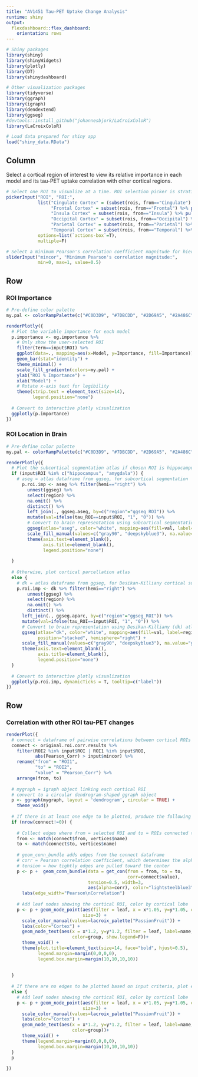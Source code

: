 ```yaml
---
title: "AV1451 Tau-PET Uptake Change Analysis"
runtime: shiny
output: 
  flexdashboard::flex_dashboard:
    orientation: rows
---
```



```r
# Shiny packages
library(shiny)
library(shinyWidgets)
library(plotly)
library(DT)
library(shinydashboard)

# Other visualization packages
library(tidyverse)
library(ggraph)
library(igraph)
library(dendextend)
library(ggseg)
#devtools::install_github("johannesbjork/LaCroixColoR")
library(LaCroixColoR)

# Load data prepared for shiny app
load("shiny_data.RData")
```



Column {.sidebar}
--------------------------------------------------

Select a cortical region of interest to view its relative importance in each model and its tau-PET uptake correlation with other cortical regions.

```r
# Select one ROI to visualize at a time. ROI selection picker is stratified by cortical lobe for improved navigation.
pickerInput("ROI", "ROI:",
            list("Cingulate Cortex" = (subset(rois, from=="Cingulate") %>% pull(to)),
                 "Frontal Cortex" = subset(rois, from=="Frontal") %>% pull(to),
                 "Insula Cortex" = subset(rois, from=="Insula") %>% pull(to),
                 "Occipital Cortex" = subset(rois, from=="Occipital") %>% pull(to),
                 "Parietal Cortex" = subset(rois, from=="Parietal") %>% pull(to),
                 "Temporal Cortex" = subset(rois, from=="Temporal") %>% pull(to)),
            options=list(`actions-box`=T),
            multiple=F)

# Select a minimum Pearson's correlation coefficient magnitude for hierarchical edge bundling
sliderInput("mincor", "Minimum Pearson's correlation magnitude:",
            min=0, max=1, value=0.5)
```

Row {data-height=350}
-------------------------------------

### ROI Importance

```r
# Pre-define color palette
my.pal <- colorRampPalette(c("#C0D3D9", "#7DBCDD", "#2D69A5", "#2A486C"))(200)

renderPlotly({
  # Plot the variable importance for each model
  p.importance <- og.importance %>%
    # Only show the user-selected ROI
    filter(Term==input$ROI) %>%
    ggplot(data=., mapping=aes(x=Model, y=Importance, fill=Importance)) +
    geom_bar(stat="identity") +
    theme_minimal() +
    scale_fill_gradientn(colors=my.pal) +
    ylab("ROI % Importance") +
    xlab("Model") +
    # Rotate x-axis text for legibility
    theme(strip.text = element_text(size=14),
          legend.position="none")
  
  # Convert to interactive plotly visualization
  ggplotly(p.importance)
})
```   

### ROI Location in Brain

```r
# Pre-define color palette
my.pal <- colorRampPalette(c("#C0D3D9", "#7DBCDD", "#2D69A5", "#2A486C"))(200)

renderPlotly({
  # Plot the subcortical segmentation atlas if chosen ROI is hippocampus or amygdala
  if (input$ROI %in% c("hippocampus", "amygdala")) {
    # aseg = atlas dataframe from ggseg, for subcortical segmentation
      p.roi.imp <- aseg %>% filter(hemi=="right") %>% 
        unnest(ggseg) %>% 
        select(region) %>% 
        na.omit() %>% 
        distinct() %>%
        left_join(., ggseg.aseg, by=c("region"="ggseg_ROI")) %>%
        mutate(val=ifelse(tau_ROI==input$ROI, "1", "0")) %>%
        # Convert to brain representation using subcortical segmentation (aseg) atlas
        ggseg(atlas="aseg", color="white", mapping=aes(fill=val, label=region)) +
        scale_fill_manual(values=c("gray90", "deepskyblue3"), na.value="gray90") +
        theme(axis.text=element_blank(),
              axis.title=element_blank(),
              legend.position="none")
      
  } 
  
  # Otherwise, plot cortical parcellation atlas
  else {  
    # dk = atlas dataframe from ggseg, for Desikan-Killiany cortical surface parcellation
    p.roi.imp <- dk %>% filter(hemi=="right") %>% 
        unnest(ggseg) %>% 
        select(region) %>% 
        na.omit() %>% 
        distinct() %>%
      left_join(., ggseg.aparc, by=c("region"="ggseg_ROI")) %>%
      mutate(val=ifelse(tau_ROI==input$ROI, "1", "0")) %>%
      # Convert to brain representation using Desikan-Killiany (dk) atlas
      ggseg(atlas="dk", color="white", mapping=aes(fill=val, label=region), 
            position="stacked", hemisphere="right") +
      scale_fill_manual(values=c("gray90", "deepskyblue3"), na.value="gray90") +
      theme(axis.text=element_blank(),
            axis.title=element_blank(),
            legend.position="none")
  }
  
  # Convert to interactive plotly visualization
  ggplotly(p.roi.imp, dynamicTicks = T, tooltip=c("label")) 
})
```   

Row {data-height=650}
-------------------------------------

### Correlation with other ROI tau-PET changes

```r
renderPlot({
  # connect = dataframe of pairwise correlations between cortical ROIs
  connect <- original.roi.corr.results %>%
    filter(ROI2 %in% input$ROI | ROI1 %in% input$ROI,
           abs(Pearson_Corr) > input$mincor) %>%
    rename("from" = "ROI1",
           "to" = "ROI2",
           "value" = "Pearson_Corr") %>%
    arrange(from, to)
  
  # mygraph = igraph object linking each cortical ROI
  # convert to a circular dendrogram-shaped ggraph object
  p <- ggraph(mygraph, layout = 'dendrogram', circular = TRUE) + 
    theme_void()
  
  # If there is at least one edge to be plotted, produce the following plot
  if (nrow(connect!=0)) {
    
    # Collect edges where from = selected ROI and to = ROIs connected to the selected ROI
    from <- match(connect$from, vertices$name)
    to <- match(connect$to, vertices$name)
    
    # geom_conn_bundle adds edges from the connect dataframe
    # corr = Pearson correlation coefficient, which determines the alpha level of the edge
    # tension = how tightly edges are pulled toward the center
    p <- p +  geom_conn_bundle(data = get_con(from = from, to = to, 
                                              corr=connect$value), 
                               tension=0.5, width=3,
                               aes(alpha=corr), color="lightsteelblue3")  +
      labs(edge_width="Pearson\nCorrelation")
    
    # Add leaf nodes showing the cortical ROI, color by cortical lobe
    p <- p + geom_node_point(aes(filter = leaf, x = x*1.05, y=y*1.05, colour=group),   
                             size=3) +
      scale_color_manual(values=lacroix_palette("PassionFruit")) +
      labs(color="Cortex") +
      geom_node_text(aes(x = x*1.2, y=y*1.2, filter = leaf, label=name,
                         color=group, show.legend=F))+ 
      theme_void() + 
      theme(plot.title=element_text(size=14, face="bold", hjust=0.5),
            legend.margin=margin(0,0,0,0),
            legend.box.margin=margin(10,10,10,10))
    
    
  }
  
  # If there are no edges to be plotted based on input criteria, plot empty node circle
  else {
    # Add leaf nodes showing the cortical ROI, color by cortical lobe
    p <- p + geom_node_point(aes(filter = leaf, x = x*1.05, y=y*1.05, colour=group),   
                             size=3) +
      scale_color_manual(values=lacroix_palette("PassionFruit")) +
      labs(color="Cortex") +
      geom_node_text(aes(x = x*1.2, y=y*1.2, filter = leaf, label=name,
                         color=group))+ 
      theme_void() + 
      theme(legend.margin=margin(0,0,0,0),
            legend.box.margin=margin(10,10,10,10))
  }
  p
  
})
```